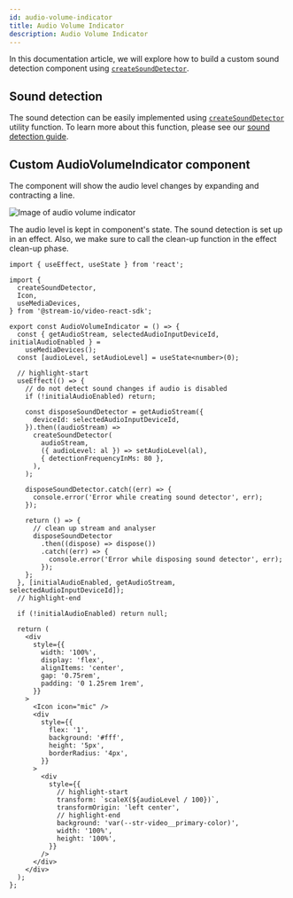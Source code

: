 ```yaml
---
id: audio-volume-indicator
title: Audio Volume Indicator
description: Audio Volume Indicator
---
```



In this documentation article, we will explore how to build a custom sound detection component using [`createSoundDetector`](https://github.com/GetStream/stream-video-js/tree/main/packages/client/src/helpers/sound-detector.ts).

## Sound detection
The sound detection can be easily implemented using [`createSoundDetector`](https://github.com/GetStream/stream-video-js/tree/main/packages/client/src/helpers/sound-detector.ts) utility function. To learn more about this function, please see our [sound detection guide](../../guides/camera-and-microphone#sound-detection).

## Custom AudioVolumeIndicator component
The component will show the audio level changes by expanding and contracting a line.

<img src={AudioVolumeIndicator} alt="Image of audio volume indicator"/>

The audio level is kept in component's state. The sound detection is set up in an effect. Also, we make sure to call the clean-up function in the effect clean-up phase.


```tsx
import { useEffect, useState } from 'react';

import {
  createSoundDetector,
  Icon,
  useMediaDevices,
} from '@stream-io/video-react-sdk';

export const AudioVolumeIndicator = () => {
  const { getAudioStream, selectedAudioInputDeviceId, initialAudioEnabled } =
    useMediaDevices();
  const [audioLevel, setAudioLevel] = useState<number>(0);

  // highlight-start
  useEffect(() => {
    // do not detect sound changes if audio is disabled
    if (!initialAudioEnabled) return;

    const disposeSoundDetector = getAudioStream({
      deviceId: selectedAudioInputDeviceId,
    }).then((audioStream) =>
      createSoundDetector(
        audioStream,
        ({ audioLevel: al }) => setAudioLevel(al),
        { detectionFrequencyInMs: 80 },
      ),
    );

    disposeSoundDetector.catch((err) => {
      console.error('Error while creating sound detector', err);
    });

    return () => {
      // clean up stream and analyser
      disposeSoundDetector
        .then((dispose) => dispose())
        .catch((err) => {
          console.error('Error while disposing sound detector', err);
        });
    };
  }, [initialAudioEnabled, getAudioStream, selectedAudioInputDeviceId]);
  // highlight-end

  if (!initialAudioEnabled) return null;

  return (
    <div
      style={{
        width: '100%',
        display: 'flex',
        alignItems: 'center',
        gap: '0.75rem',
        padding: '0 1.25rem 1rem',
      }}
    >
      <Icon icon="mic" />
      <div
        style={{
          flex: '1',
          background: '#fff',
          height: '5px',
          borderRadius: '4px',
        }}
      >
        <div
          style={{
            // highlight-start
            transform: `scaleX(${audioLevel / 100})`,
            transformOrigin: 'left center',
            // highlight-end
            background: 'var(--str-video__primary-color)',
            width: '100%',
            height: '100%',
          }}
        />
      </div>
    </div>
  );
};
```
